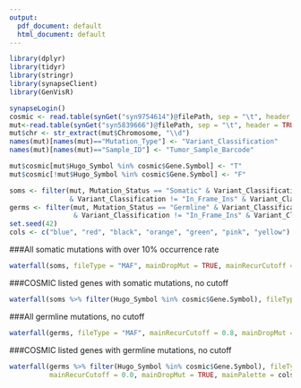 ```yaml
---
output:
  pdf_document: default
  html_document: default
---
```


```r

library(dplyr)
library(tidyr)
library(stringr)
library(synapseClient)
library(GenVisR)

synapseLogin()
cosmic <- read.table(synGet("syn9754614")@filePath, sep = "\t", header = TRUE, colClasses = "character")
mut<-read.table(synGet("syn5839666")@filePath, sep = "\t", header = TRUE, colClasses = "character")
mut$chr <- str_extract(mut$Chromosome, "\\d")
names(mut)[names(mut)=="Mutation_Type"] <- "Variant_Classification"
names(mut)[names(mut)=="Sample_ID"] <- "Tumor_Sample_Barcode"

mut$cosmic[mut$Hugo_Symbol %in% cosmic$Gene.Symbol] <- "T"
mut$cosmic[!mut$Hugo_Symbol %in% cosmic$Gene.Symbol] <- "F"

soms <- filter(mut, Mutation_Status == "Somatic" & Variant_Classification != "Silent" & Variant_Classification != "Intron"
               & Variant_Classification != "In_Frame_Ins" & Variant_Classification != "In_Frame_Del")
germs <- filter(mut, Mutation_Status == "Germline" & Variant_Classification != "Silent" & Variant_Classification != "Intron"
                & Variant_Classification != "In_Frame_Ins" & Variant_Classification != "In_Frame_Del")
set.seed(42)
cols <- c("blue", "red", "black", "orange", "green", "pink", "yellow")

```

###All somatic mutations with over 10% occurrence rate
```r
waterfall(soms, fileType = "MAF", mainDropMut = TRUE, mainRecurCutoff = 0.1, mainPalette = cols)
```

###COSMIC listed genes with somatic mutations, no cutoff
```r

waterfall(soms %>% filter(Hugo_Symbol %in% cosmic$Gene.Symbol), fileType = "MAF", mainRecurCutoff = 0.0, mainDropMut = TRUE, mainPalette = cols)
```

###All germline mutations, no cutoff
```r
waterfall(germs, fileType = "MAF", mainRecurCutoff = 0.8, mainDropMut = TRUE, mainPalette = cols)
```

###COSMIC listed genes with germline mutations, no cutoff
```r

waterfall(germs %>% filter(Hugo_Symbol %in% cosmic$Gene.Symbol), fileType = "MAF", 
          mainRecurCutoff = 0.0, mainDropMut = TRUE, mainPalette = cols)
```
